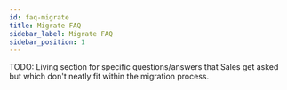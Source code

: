 ```yaml
---
id: faq-migrate
title: Migrate FAQ
sidebar_label: Migrate FAQ
sidebar_position: 1
---
```


TODO: Living section for specific questions/answers that Sales get asked but which don't neatly fit within the migration process.